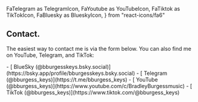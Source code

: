   FaTelegram as TelegramIcon,
  FaYoutube as YouTubeIcon,
  FaTiktok as TikTokIcon,
  FaBluesky as BlueskyIcon,
} from "react-icons/fa6"

## Contact.

The easiest way to contact me is via the form below. You can also find me on
YouTube, Telegram, and TikTok:

<div class="not-prose [&_a]:font-semibold [&_a]:underline [&_li]:flex [&_li_a]:flex [&_li_a]:items-center [&_li_a]:justify-center [&_li_a]:gap-2 [&_svg]:w-6 [&_ul]:grid [&_ul]:gap-y-2">
  - [<BlueskyIcon /> BlueSky (@bburgesskeys.bsky.social)](https://bsky.app/profile/bburgesskeys.bsky.social)
  - [<TelegramIcon /> Telegram (@bburgess_keys)](https://t.me/bburgess_keys) 
  - [<YouTubeIcon /> YouTube (@bburgess_keys)](https://www.youtube.com/c/BradleyBurgessmusic) 
  - [<TikTokIcon /> TikTok (@bburgess_keys)](https://www.tiktok.com/@bburgess_keys)
</div>
